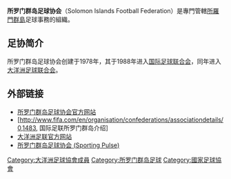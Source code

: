 '''所罗门群岛足球协会'''（Solomon Islands Football Federation）是專門管轄[[所羅門群島|所羅門群島]]足球事務的組織。

== 足协简介 ==
所罗门群岛足球协会创建于1978年，其于1988年进入[[国际足球联合会|国际足球联合会]]，同年进入[[大洋洲足球联合会|大洋洲足球联合会]]。

== 外部链接 ==
* [http://www.siff.com.sb/ 所罗门群岛足球协会官方网站] {{Wayback|url=http://www.siff.com.sb/ |date=20071217121950 }}
* [http://www.fifa.com/en/organisation/confederations/associationdetails/0,1483, 国际足联所罗门群岛介绍]{{Dead link}}
* [https://web.archive.org/web/20070211205742/http://www.oceaniafootball.com/index.cgi?sID=21&intArticleID=339&det=1 大洋洲足联官方网站]
* [http://www.sportingpulse.com.au/assoc_page.cgi?assoc=1002&name=Solomon%20Islands%20Football%20Federation&client=%40%40%40%40%40%40%40%4013%40%40%40 所罗门群岛足球协会 (Sporting Pulse)] {{Wayback|url=http://www.sportingpulse.com.au/assoc_page.cgi?assoc=1002&name=Solomon%20Islands%20Football%20Federation&client=%40%40%40%40%40%40%40%4013%40%40%40 |date=20060924231616 }}

{{fb start}}
{{所罗门群岛足球}}
{{fb end}}
{{大洋洲足球協會成員}}

[[Category:大洋洲足球協會成員|Category:大洋洲足球協會成員]]
[[Category:所罗门群岛足球|Category:所罗门群岛足球]]
[[Category:國家足球協會|Category:國家足球協會]]